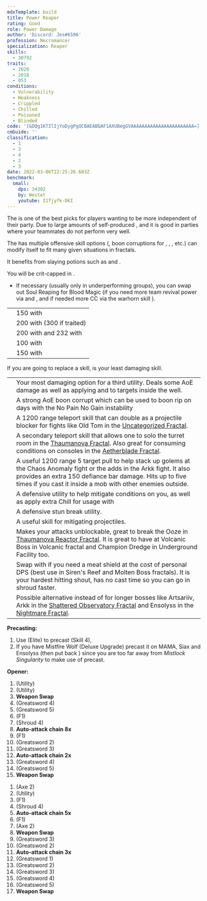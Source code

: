 ```yaml
---
mdxTemplate: build
title: Power Reaper
rating: Good
role: Power Damage
author: 'Discord: Jes#6596'
profession: Necromancer
specialization: Reaper
skills:
  - 30792
traits:
  - 2020
  - 2018
  - 853
conditions:
  - Vulnerability
  - Weakness
  - Crippled
  - Chilled
  - Poisoned
  - Blinded
code: '[&DQg1KTIlIjYoDygPgQCBAEABQAF1AXUBegGVAAAAAAAAAAAAAAAAAAAAAAA=]'
cmGuide: ''
classification:
  - 1
  - 3
  - 4
  - 2
  - 3
date: 2022-03-06T22:25:26.603Z
benchmark:
  small:
    dps: 34302
    by: Westet
    youtube: I1Tjyfk-DKI
---
```


The <Specialization name="Reaper" text="Power Reaper"/> is one of the best picks for players wanting to be more independent of their party. Due to large amounts of self-produced <Condition name="Vulnerability"/>, <Boon name="Quickness"/> and <Boon name="Might"/> it is good in parties where your teammates do not perform very well.

The <Specialization name="Reaper" text="Power Reaper" /> has multiple offensive skill options (<Control name="Pull" />, boon corruptions for <Instability name="No Pain, No Gain" />, <Condition name="Blinded" />, <Condition name="Immobile" />, etc.) <Specialization name="Reaper" text="Power Reaper" /> can modify itself to fit many given situations in fractals.

It benefits from slaying potions such as <Item id="50082"/> and <Item name="Impact" type="Sigil"/>.

<Divider text="Equipment" />

<CharacterWithAr>
<Character title="162 Agony Resistance" gear='{\"profession\": \"Necromancer\",    \"weight\": \"Light\",    \"gear\": [      \"Berserker\",      \"Berserker\",      \"Berserker\",      \"Berserker\",      \"Berserker\",      \"Berserker\",      \"Berserker\",      \"Berserker\",      \"Berserker\",      \"Berserker\",      \"Berserker\",      \"Berserker\",      \"Berserker\",      \"Berserker\"    ],    \"attributes\": {      \"Health\": 19212,      \"Armor\": 2210,      \"Power\": 4060,      \"Precision\": 2304,      \"Toughness\": 1243,      \"Vitality\": 1000,      \"Ferocity\": 1406,      \"Condition Damage\": 500,      \"Expertise\": 0,      \"Concentration\": 243,      \"Healing Power\": 0,      \"Agony Resistance\": 162,      \"Condition Duration\": 0,      \"Boon Duration\": 0.162,      \"Critical Chance\": 0.870952380952381,      \"Critical Damage\": 2.4373333333333335,      \"Effective Power\": 25980.256646773483,      \"Power DPS\": 23709.360128168333,      \"Burning Damage\": 325.78125,      \"Burning Stacks\": 1.9,      \"Burning DPS\": 618.984375,      \"Bleeding Damage\": 81.25,      \"Bleeding Stacks\": 39.9,      \"Bleeding DPS\": 3241.875,      \"Poison Damage\": 99.21875,      \"Poison Stacks\": 2.7,      \"Poison DPS\": 267.890625,      \"Torment Damage\": 120,      \"Torment Stacks\": 3.9,      \"Torment DPS\": 468,      \"Confusion Damage\": 81.25,      \"Confusion Stacks\": 0,      \"Confusion DPS\": 0,      \"Damage\": 28306.110128168333,      \"Effective Health\": 53073150,      \"Survivability\": 26981.77427554652,      \"Effective Healing\": 390,      \"Healing\": 390    },    \"runeId\": 24836,    \"runeName\": \"Scholar\",    \"infusions\": [      37131, 37131, 37131, 37131, 37131, 37131, 37131,      37131, 37131, 37131, 37131, 37131, 37131, 37131,      37131, 37131, 37131, 37131    ],    \"weapons\": {      \"weapon1MainType\": \"Greatsword\",      \"weapon1MainSigil1\": \"force\",      \"weapon1MainSigil2\": \"impact\",      \"weapon2MainType\": \"Axe\",      \"weapon2MainSigil1\": \"force\",      \"weapon2OffType\": \"Warhorn\",      \"weapon2OffSigil\": \"impact\"    },    \"consumables\": {      \"foodId\": 91805,      \"utility\": \"superior-sharpening-stone\",      \"infusion\": \"Mighty +9 Agony Infusion\"    },    \"skills\": {      \"heal\": \"Signet of Vampirism\",      \"utility2\": \"Well of Suffering\",      \"utility3\": \"Signet of Spite\",      \"elite\": \"Lich Form\"    },    \"assumedBuffs\": [{\"id\": \"Might\", \"type\": \"Boon\"}, {\"id\": \"Fury\", \"type\": \"Boon\"}, {\"gw2id\": 1786, \"type\": \"Trait\"}, {\"gw2id\": 12497, \"type\": \"Skill\"}]}'>

You will be crit-capped in <Skill name="Reapers Shroud"/>.

</Character>
</CharacterWithAr>

<Divider text="Build" />

<Grid>
<GridItem sm="7">
<Traits traits1="Spite" traits1Selected="Spiteful Talisman, Awaken the Pain, Close to Death" traits2="Soul Reaping" traits2Selected="Unyielding Blast, Soul Barbs, Death Perception" traits3="Reaper" traits3Selected="Chilling Nova , Soul Eater, Reapers Onslaught"/>
<Card title="Situational Traits">

- If necessary (usually only in underperforming groups), you can swap out Soul Reaping for Blood Magic (if you need more team revival power via <Trait name="Ritual of Life" /> and <Trait name="Transfusion" />, and if needed more CC via the warhorn skill <Trait name="Banshees Wail" />).

</Card>

<Card title="Defiance Bar Damage">

|                                                                        |                                                                            |
| ---------------------------------------------------------------------- | -------------------------------------------------------------------------- |
| <Skill name="Grasping Darkness" size="big" disableText/>               | 150 with <Control name="Pull"/>                                            |
| <Skill name="Wail of Doom" size="big" disableText/>                    | 200 with <Control name="Daze"/> (300 if traited)                           |
| <Skill name="Charge" profession="necromancer" size="big" disableText/> | 200 with <Control name="Knockdown"/> and 232 with <Control name="Launch"/> |
| <Skill name="Terrify" size="big" disableText/>                         | 100 with <Condition name="Fear"/>                                          |
| <Skill name="Executioners Scythe" size="big" disableText/>             | 150 with <Control name="Stun"/>                                            |

</Card>

</GridItem>

<GridItem sm="5">
<Card title="Situational Skills">

<Warning>
  If you are going to replace a skill, <Skill name="Well of Darkness" /> is your
  least damaging skill.
</Warning>

|                                                               |                                                                                                                                                                                                                                                      |
| ------------------------------------------------------------- | ---------------------------------------------------------------------------------------------------------------------------------------------------------------------------------------------------------------------------------------------------- |
| <Skill name="Well of Darkness" size="big" disableText/>       | Your most damaging option for a third utility. Deals some AoE damage as well as applying <Condition name="Blinded" text="Blind"/> and <Condition name="Chilled" text="Chill"/> to targets inside the well.                                           |
| <Skill name="Well of Corruption" size="big" disableText/>     | A strong AoE boon corrupt which can be used to boon rip on days with the No Pain No Gain instability                                                                                                                                                 |
| <Skill name="Summon flesh Wurm" size="big" disableText/>      | A 1200 range teleport skill that can double as a projectile blocker for fights like Old Tom in the [Uncategorized Fractal](/fractals/uncategorized).                                                                                                 |
| <Skill name="Spectral Walk " size="big" disableText/>         | A secondary teleport skill that allows one to solo the turret room in the [Thaumanova Fractal](/fractals/thaumanova-reactor). Also great for consuming conditions on consoles in the [Aetherblade Fractal](/fractals/aetherblade).                   |
| <Skill name="Spectral Grasp" size="big" disableText/>         | A useful 1200 range 5 target pull to help stack up golems at the Chaos Anomaly fight or the adds in the Arkk fight. It also provides an extra 150 defiance bar damage. Hits up to five times if you cast it inside a mob with other enemies outside. |
| <Skill name="Suffer" size="big" disableText/>                 | A defensive utility to help mitigate conditions on you, as well as apply extra Chill for usage with <Trait name="Cold Shoulder"/>                                                                                                                    |
| <Skill name="You are all Weaklings" size="big" disableText/>  | A defensive stun break utility.                                                                                                                                                                                                                      |
| <Skill name="Corrosive Poison Cloud" size="big" disableText/> | A useful skill for mitigating projectiles.                                                                                                                                                                                                           |
| <Skill name="Nothing Can Save You" size="big" disableText/>   | Makes your attacks unblockable, great to break the Ooze in [Thaumanova Reactor Fractal](/fractals/thaumanova-reactor). It is great to have at Volcanic Boss in Volcanic fractal and Champion Dredge in Underground Facility too.                     |
| <Skill name="Rise!" size="big" disableText/>                  | Swap with <Skill name="Well of Darkness"/> if you need a meat shield at the cost of personal DPS (best use in Siren's Reef and Molten Boss fractals). It is your hardest hitting shout, has no cast time so you can go in shroud faster.             |
| <Skill name="Summon Shadow Fiend" size="big" disableText/>    | Possible alternative instead of <Skill name="Well of Darkness"/> for longer bosses like Artsariiv, Arkk in the [Shattered Observatory Fractal](/fractals/shattered-observatory) and Ensolyss in the [Nightmare Fractal](/fractals/nightmare).        |

</Card>
</GridItem>
</Grid>

<Divider text="Details" />

<Grid>
<GridItem sm="7">
<Card title="Rotation">

**Precasting:**

1. Use <Skill name="Lich Form"/> (Elite) to precast <Skill id="10636"/> (Skill 4),
2. If you have Mistfire Wolf (Deluxe Upgrade) precast it on MAMA, Siax and Ensolyss (then put back <Skill name="Lich Form"/>) since you are too far away from _Mistlock Singularity_ to make use of <Skill name="Lich Form" disableText/> precast.

**Opener:**

1. <Skill name="Well of Darkness" /> (Utility)
2. <Skill name="Well of Suffering" /> (Utility)
3. **Weapon Swap**
4. <Skill name="Nightfall" /> (Greatsword 4)
5. <Skill name="Grasping Darkness" /> (Greatsword 5)
6. <Skill name="Reapers Shroud" /> (F1)
7. <Skill name="Soul Spiral" /> (Shroud 4)
8. **Auto-attack chain 8x**
9. <Skill name="Exit Reapers Shroud" /> (F1)
10. <Skill name="Gravedigger" /> (Greatsword 2)
11. <Skill name="Death Spiral" /> (Greatsword 3)
12. **Auto-attack chain 2x**
13. <Skill name="Nightfall" /> (Greatsword 4)
14. <Skill name="Grasping Darkness" /> (Greatsword 5)
15. **Weapon Swap**

</Card>
</GridItem>

<GridItem sm="5">
<Card title="Rotation: Loop">

1. <Skill name="Ghastly Claws" /> (Axe 2)
2. <Skill name="Well of Suffering" /> (Utility)
3. <Skill name="Reapers Shroud" /> (F1)
4. <Skill name="Soul Spiral" /> (Shroud 4)
5. **Auto-attack chain 5x**
6. <Skill name="Exit Reapers Shroud" /> (F1)
7. <Skill name="Ghastly Claws" /> (Axe 2)
8. **Weapon Swap**
9. <Skill name="Death Spiral" /> (Greatsword 3)
10. <Skill name="Gravedigger" /> (Greatsword 2)
11. **Auto-attack chain 3x**
12. <Skill name="Dusk Strike" /> (Greatsword 1)
13. <Skill name="Gravedigger" /> (Greatsword 2)
14. <Skill name="Death Spiral" /> (Greatsword 3)
15. <Skill name="Nightfall" /> (Greatsword 4)
16. <Skill name="Grasping Darkness" /> (Greatsword 5)
17. **Weapon Swap**

</Card>
</GridItem>

</Grid>
